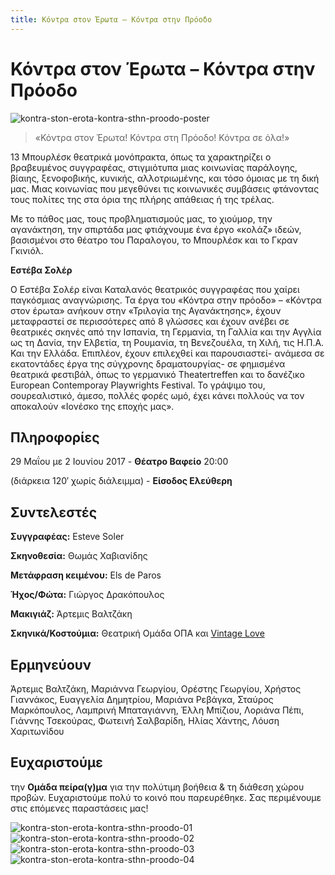 ```yaml
---
title: Κόντρα στον Έρωτα – Κόντρα στην Πρόοδο
---
```


<Seo 
  title="Κόντρα στον Έρωτα – Κόντρα στην Πρόοδο"
  description="Μια σειρά θεατρικών μονόπρακτων του Esteve Soler που ξεσκεπάζουν το παράλογο, τη βία και την αλλοτρίωση της σύγχρονης κοινωνίας. Παρουσιάστηκαν από τη Θεατρική Ομάδα ΟΠΑ."
  image="https://theatrikiopa.vercel.app/img/kontra-ston-erota-kontra-sthn-proodo/poster.png"
  imageAlt="Αφίσα της παράστασης Κόντρα στον Έρωτα – Κόντρα στην Πρόοδο"
  url="https://theatrikiopa.vercel.app/parastaseis/2017/kontra-ston-erota-kontra-sthn-proodo"
/>

# Κόντρα στον Έρωτα – Κόντρα στην Πρόοδο

![kontra-ston-erota-kontra-sthn-proodo-poster](/img/kontra-ston-erota-kontra-sthn-proodo/poster.png)

> «Κόντρα στον Έρωτα! Κόντρα στη Πρόοδο! Κόντρα σε όλα!»

13 Μπουρλέσκ θεατρικά μονόπρακτα, όπως τα χαρακτηρίζει ο βραβευμένος συγγραφέας, στιγμιότυπα μιας κοινωνίας παράλογης, βίαιης, ξενοφοβικής, κυνικής, αλλοτριωμένης, και τόσο όμοιας με τη δική μας. Μιας κοινωνίας που μεγεθύνει τις κοινωνικές συμβάσεις φτάνοντας τους πολίτες της στα όρια της πλήρης απάθειας ή της τρέλας.

Με το πάθος μας, τους προβληματισμούς μας, το χιούμορ, την αγανάκτηση, την σπιρτάδα μας φτιάχνουμε ένα έργο «κολάζ» ιδεών, βασισμένοι στο θέατρο του Παραλογου, το Μπουρλέσκ και το Γκραν Γκινιόλ.

**Εστέβα Σολέρ**

Ο Εστέβα Σολέρ είναι Καταλανός θεατρικός συγγραφέας που χαίρει παγκόσμιας αναγνώρισης. Τα έργα του «Κόντρα στην πρόοδο» – «Κόντρα στον έρωτα» ανήκουν στην «Τριλογία της Αγανάκτησης», έχουν μεταφραστεί σε περισσότερες από 8 γλώσσες και έχουν ανέβει σε θεατρικές σκηνές από την Ισπανία, τη Γερμανία, τη Γαλλία και την Αγγλία ως τη Δανία, την Ελβετία, τη Ρουμανία, τη Βενεζουέλα, τη Χιλή, τις Η.Π.Α. Και την Ελλάδα. Επιπλέον, έχουν επιλεχθεί και παρουσιαστεί- ανάμεσα σε εκατοντάδες έργα της σύγχρονης δραματουργίας- σε φημισμένα θεατρικά φεστιβάλ, όπως το γερμανικό Theatertreffen και το δανέζικο European Contemporay Playwrights Festival. To γράψιμο του, σουρεαλιστικό, άμεσο, πολλές φορές ωμό, έχει κάνει πολλούς να τον αποκαλούν «Ιονέσκο της εποχής μας».

## Πληροφορίες
29 Μαΐου με 2 Ιουνίου 2017 - **Θέατρο Βαφείο** 20:00

(διάρκεια 120′ χωρίς διάλειμμα) - **Είσοδος Ελεύθερη**

## Συντελεστές
**Συγγραφέας:** Esteve Soler

**Σκηνοθεσία:** Θωμάς Χαβιανίδης

**Μετάφραση κειμένου:** Els de Paros

**Ήχος/Φώτα:** Γιώργος Δρακόπουλος

**Μακιγιάζ:** Άρτεμις Βαλτζάκη

**Σκηνικά/Κοστούμια:** Θεατρική Ομάδα ΟΠΑ και [Vintage Love](https://facebook.com/vintagelovegreece)

## Ερμηνεύουν
Άρτεμις Βαλτζάκη, Μαριάννα Γεωργίου, Ορέστης Γεωργίου, Χρήστος Γιαννάκος, Ευαγγελία Δημητρίου, Μαριάνα Ρεβάγκα, Σταύρος Μαρκόπουλος, Λαμπρινή Μπαταγιάννη, Έλλη Μπίζιου, Λοριάνα Πέπι, Γιάννης Τσεκούρας, Φωτεινή Σαλβαρίδη, Ηλίας Χάντης, Λόυση Χαριτωνίδου

## Ευχαριστούμε 
την **Ομάδα πείρα(γ)μα** για την πολύτιμη βοήθεια & τη διάθεση χώρου προβών. Ευχαριστούμε πολύ το κοινό που παρευρέθηκε. Σας περιμένουμε στις επόμενες παραστάσεις μας!

<ResponsiveYouTube videoId="rmInVMyQknc"/>

![kontra-ston-erota-kontra-sthn-proodo-01](/img/kontra-ston-erota-kontra-sthn-proodo/01.jpg)
![kontra-ston-erota-kontra-sthn-proodo-02](/img/kontra-ston-erota-kontra-sthn-proodo/02.jpg)
![kontra-ston-erota-kontra-sthn-proodo-03](/img/kontra-ston-erota-kontra-sthn-proodo/03.jpg)
![kontra-ston-erota-kontra-sthn-proodo-04](/img/kontra-ston-erota-kontra-sthn-proodo/04.jpg)
